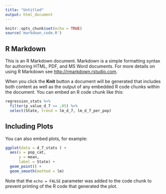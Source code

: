 ```yaml
---
title: "Untitled"
output: html_document
---
```


```r
knitr::opts_chunk$set(echo = TRUE)
source('markdown_code.R')

```

## R Markdown

This is an R Markdown document. Markdown is a simple formatting syntax for authoring HTML, PDF, and MS Word documents. For more details on using R Markdown see <http://rmarkdown.rstudio.com>.

When you click the **Knit** button a document will be generated that includes both content as well as the output of any embedded R code chunks within the document. You can embed an R code chunk like this:

```r
regression_stats %>% 
  filter(p_value_d_7 <= .05) %>%
  select(State, trend = lm_d_7, lm_d_7_per_pop)
```

## Including Plots

You can also embed plots, for example:

```r
ggplot(data = d_7_stats ) +
  aes(x = pop_cat,
      y = mean,
      label = State) +
  geom_point() +
  geom_smooth(method = lm)
```

Note that the `echo = FALSE` parameter was added to the code chunk to prevent printing of the R code that generated the plot.
